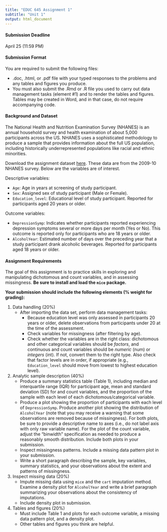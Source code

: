```yaml
---
title: "EDUC 645 Assignment 1"
subtitle: "Unit 1"
output: html_document
---
```


#### Submission Deadline

April 25 (11:59 PM)

#### Submission Format

You are required to submit the following files:  

 * .doc, .html, or .pdf file with your typed responses to the problems and any tables and figures you produce. 
 * You must also submit the .Rmd or .R file you used to carry out data management tasks (element #1) and to render the tables and figures. Tables may be created in Word, and in that case, do not require accompanying code. 
 
#### Background and Dataset

The National Health and Nutrition Examination Survey (NHANES) is an annual household survey and health examination of about 5,000 participants across the US. NHANES uses a sophisticated methodology to produce a sample that provides information about the full US population, including historically underrepresented populations like racial and ethnic minorities. 

Download the assignment dataset [here](https://uo-educ-quant.github.io/645/data/NHANES_data0910.RData). These data are from the 2009-10 NHANES survey. Below are the variables are of interest.

Descriptive variables:

 * `Age`: Age in years at screening of study participant.
 * `Sex`: Assigned sex of study participant (Male or Female).
 * `Education_level`: Educational level of study participant. Reported for participants aged 20 years or older.
 
Outcome variables:

 * `DepressionSymp`: Indicates whether participants reported experiencing depression symptoms several or more days per month (Yes or No). This outcome is reported only for participants who are 18 years or older.
 * `AlcoholYear`: Estimated number of days over the preceding year that a study participant drank alcoholic beverages. Reported for participants aged 18 years or older.

#### Assignment Requirements

The goal of this assignment is to practice skills in exploring and manipulating dichotomous and count variables, and in assessing missingness. **Be sure to install and load the `mice` package.**

**Your submission should include the following elements (% weight for grading):**

1. Data handling (20%) 
    + After importing the data set, perform data management tasks:
      + Because education level was only assessed in participants 20 years or older, delete observations from participants under 20 at the time of the assessment.
      + Check variables for missingness (after filtering by age). 
      + Check whether the variables are in the right class: dichotomous and other categorical variables should be *factors*, and continuous and count variables should be *numeric* (num) or *integers* (int). If not, convert them to the right type. Also check that factor levels are in order, if appropriate (e.g., `Education_level` should move from lowest to highest education level).  

2. Analytic sample description (40%)
    + Produce a summary statistics table (Table 1), including median and interquartile range (IQR) for participant age, mean and standard deviation (SD) for and count variables, and the proportion of the sample with each level of each dichotomous/categorical variable.
    + Produce a plot showing the proportion of participants with each level of `DepressionSymp`. Produce another plot showing the distribution of `AlcoholYear` (note that you may receive a warning that some observations are removed because of missingness). For both plots, be sure to provide a descriptive name to axes (i.e., do not label axis with only raw variable name). For the plot of the count variable, adjust the "binwidth" specification as needed to produce a reasonably smooth distribution. Include both plots in your submission.
    + Inspect missingness patterns. Include a missing data pattern plot in your submission.
    + Write a short paragraph describing the sample, key variables, summary statistics, and your observations about the extent and patterns of missingness.

4. Inspect missing data (20%)
    + Impute missing data using `mice` and the `cart` imputation method. Examine a density plot for `AlcoholYear` and write a brief paragraph summarizing your observations about the consistency of imputations.
    + Include density plot in submission.

5. Tables and figures (20%)
    + Must include Table 1 and plots for each outcome variable, a missing data pattern plot, and a density plot.
    + Other tables and figures you think are helpful.


